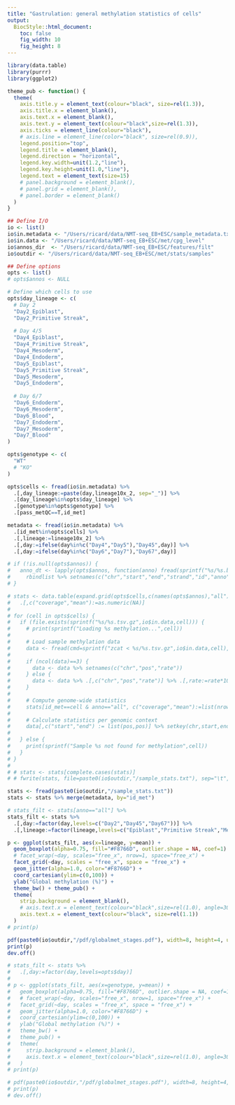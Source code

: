 ```yaml
---
title: "Gastrulation: general methylation statistics of cells"
output:
  BiocStyle::html_document: 
    toc: false
    fig_width: 10
    fig_height: 8
---
```


```r
library(data.table)
library(purrr)
library(ggplot2)
```

```r
theme_pub <- function() {
  theme(
    axis.title.y = element_text(colour="black", size=rel(1.3)),
    axis.title.x = element_blank(),
    axis.text.x = element_blank(),
    axis.text.y = element_text(colour="black",size=rel(1.3)),
    axis.ticks = element_line(colour="black"),
    # axis.line = element_line(color="black", size=rel(0.9)),
    legend.position="top",
    legend.title = element_blank(),
    legend.direction = "horizontal",
    legend.key.width=unit(1.2,"line"),
    legend.key.height=unit(1.0,"line"),
    legend.text = element_text(size=15)
    # panel.background = element_blank(),
    # panel.grid = element_blank(),
    # panel.border = element_blank()
  )
}
```

```r

## Define I/O 
io <- list()
io$in.metadata <- "/Users/ricard/data/NMT-seq_EB+ESC/sample_metadata.txt"
io$in.data <- "/Users/ricard/data/NMT-seq_EB+ESC/met/cpg_level"
io$annos_dir  <- "/Users/ricard/data/NMT-seq_EB+ESC/features/filt"
io$outdir <- "/Users/ricard/data/NMT-seq_EB+ESC/met/stats/samples"

## Define options
opts <- list()
# opts$annos <- NULL

# Define which cells to use
opts$day_lineage <- c(
  # Day 2
  "Day2_Epiblast",
  "Day2_Primitive Streak",
  
  # Day 4/5
  "Day4_Epiblast",
  "Day4_Primitive Streak",
  "Day4_Mesoderm",
  "Day4_Endoderm",
  "Day5_Epiblast",
  "Day5_Primitive Streak",
  "Day5_Mesoderm",
  "Day5_Endoderm",
  
  # Day 6/7
  "Day6_Endoderm",
  "Day6_Mesoderm",
  "Day6_Blood",
  "Day7_Endoderm",
  "Day7_Mesoderm",
  "Day7_Blood"
)

opts$genotype <- c(
  "WT"
  # "KO"
)

opts$cells <- fread(io$in.metadata) %>%
  .[,day_lineage:=paste(day,lineage10x_2, sep="_")] %>%
  .[day_lineage%in%opts$day_lineage] %>%
  .[genotype%in%opts$genotype] %>%
  .[pass_metQC==T,id_met]
```

<!-- Load sample metadata -->
```r
metadata <- fread(io$in.metadata) %>% 
  .[id_met%in%opts$cells] %>%
  .[,lineage:=lineage10x_2] %>%
  .[,day:=ifelse(day%in%c("Day4","Day5"),"Day45",day)] %>%
  .[,day:=ifelse(day%in%c("Day6","Day7"),"Day67",day)]
```

<!-- Load genomic contexts metadata -->
```r
# if (!is.null(opts$annos)) {
#   anno_dt <- lapply(opts$annos, function(anno) fread(sprintf("%s/%s.bed",io$annos_dir,anno), stringsAsFactors=T)) %>%  
#     rbindlist %>% setnames(c("chr","start","end","strand","id","anno"))
# }
```

<!-- Load methylation data and filter genomic contexts -->
```r
# stats <- data.table(expand.grid(opts$cells,c(names(opts$annos),"all"))) %>% setnames(c("id_met","anno")) %>%
#   .[,c("coverage","mean"):=as.numeric(NA)]
# 
# for (cell in opts$cells) {
#   if (file.exists(sprintf("%s/%s.tsv.gz",io$in.data,cell))) {
#     # print(sprintf("Loading %s methylation...",cell))
# 
#     # Load sample methylation data
#     data <- fread(cmd=sprintf("zcat < %s/%s.tsv.gz",io$in.data,cell), sep="\t", verbose=F, showProgress=F)
# 
#     if (ncol(data)==3) {
#       data <- data %>% setnames(c("chr","pos","rate"))
#     } else {
#       data <- data %>% .[,c("chr","pos","rate")] %>% .[,rate:=rate*100]
#     }
#     
#     # Compute genome-wide statistics
#     stats[id_met==cell & anno=="all", c("coverage","mean"):=list(nrow(data),mean(data$rate))]
# 
#     # Calculate statistics per genomic context
#     data[,c("start","end") := list(pos,pos)] %>% setkey(chr,start,end)
# 
#   } else {
#     print(sprintf("Sample %s not found for methylation",cell))
#   }
# }
# 
# # stats <- stats[complete.cases(stats)]
# # fwrite(stats, file=paste0(io$outdir,"/sample_stats.txt"), sep="\t", row.names=F, col.names=T)
```


```r
stats <- fread(paste0(io$outdir,"/sample_stats.txt"))
stats <- stats %>% merge(metadata, by="id_met")
```

<!-- Plot global methylation rates -->
```r
# stats_filt <- stats[anno=="all"] %>%
stats_filt <- stats %>%
  .[,day:=factor(day,levels=c("Day2","Day45","Day67"))] %>%
  .[,lineage:=factor(lineage,levels=c("Epiblast","Primitive Streak","Mesoderm","Blood","Endoderm"))]

p <- ggplot(stats_filt, aes(x=lineage, y=mean)) +
  geom_boxplot(alpha=0.75, fill="#F8766D", outlier.shape = NA, coef=1) +
  # facet_wrap(~day, scales="free_x", nrow=1, space="free_x") +
  facet_grid(~day, scales = "free_x", space = "free_x") +
  geom_jitter(alpha=1.0, color="#F8766D") +
  coord_cartesian(ylim=c(0,100)) +
  ylab("Global methylation (%)") +
  theme_bw() + theme_pub() +
  theme(
    strip.background = element_blank(),
    # axis.text.x = element_text(colour="black",size=rel(1.0), angle=30, hjust=1, vjust=1)
    axis.text.x = element_text(colour="black", size=rel(1.1))
  )
# print(p)

pdf(paste0(io$outdir,"/pdf/globalmet_stages.pdf"), width=8, height=4, useDingbats = F)
print(p)
dev.off()
```

```r
# stats_filt <- stats %>%
#   .[,day:=factor(day,levels=opts$day)]
# 
# p <- ggplot(stats_filt, aes(x=genotype, y=mean)) +
#   geom_boxplot(alpha=0.75, fill="#F8766D", outlier.shape = NA, coef=1) +
#   # facet_wrap(~day, scales="free_x", nrow=1, space="free_x") +
#   facet_grid(~day, scales = "free_x", space = "free_x") +
#   geom_jitter(alpha=1.0, color="#F8766D") +
#   coord_cartesian(ylim=c(0,100)) +
#   ylab("Global methylation (%)") +
#   theme_bw() +
#   theme_pub() +
#   theme(
#     strip.background = element_blank(),
#     axis.text.x = element_text(colour="black",size=rel(1.0), angle=30, hjust=1, vjust=1)
#   )
# print(p)

# pdf(paste0(io$outdir,"/pdf/globalmet_stages.pdf"), width=8, height=4, useDingbats = F)
# print(p)
# dev.off()
```

